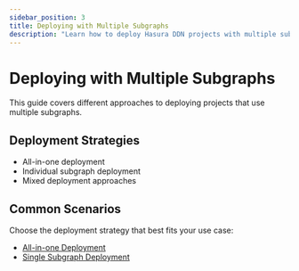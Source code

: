 ```yaml
---
sidebar_position: 3
title: Deploying with Multiple Subgraphs
description: "Learn how to deploy Hasura DDN projects with multiple subgraphs"
---
```


# Deploying with Multiple Subgraphs

This guide covers different approaches to deploying projects that use multiple subgraphs.

## Deployment Strategies

- All-in-one deployment
- Individual subgraph deployment
- Mixed deployment approaches

## Common Scenarios

Choose the deployment strategy that best fits your use case:

- [All-in-one Deployment](./all-in-one.mdx)
- [Single Subgraph Deployment](./single-subgraph.mdx)
